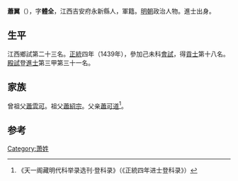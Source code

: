 {{Otheruses|other=名为萧翼的其他人物|萧翼}}

'''蕭翼'''（{{bd|1405年||？}}），字'''體全'''，江西吉安府永新縣人，軍籍。[[明朝|明朝]]政治人物。進士出身。

== 生平 ==
江西鄉試第二十三名。[[正统_(年号)|正統]]四年（1439年），參加己未科[[會試|會試]]，得[[貢士|貢士]]第十八名。[[殿試|殿試]]登[[進士|進士]]第三甲第三十一名。

== 家族 ==
曾祖父[[蕭雲可|蕭雲可]]。祖父[[蕭紹宗|蕭紹宗]]。父亲[[蕭可道|蕭可道]]<ref>《天一阁藏明代科举录选刊·登科录》（《正統四年进士登科录》）</ref>。

==参考==
{{reflist}}

{{正統四年己未科殿試金榜}}

{{Authority control}}

{{DEFAULTSORT:}}
[[Category:萧姓|Category:萧姓]]


{{明朝人物小作品}}